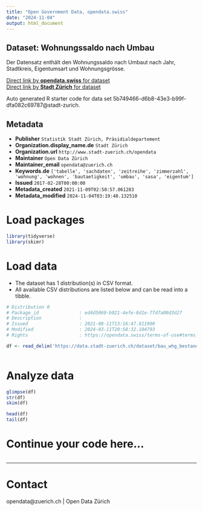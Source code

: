 ```yaml
---
title: "Open Government Data, opendata.swiss"
date: "2024-11-04"
output: html_document
---
```


## Dataset: Wohnungssaldo nach Umbau

Der Datensatz enthält den Wohnungssaldo nach Umbaut nach Jahr, Stadtkreis, Eigentumsart und Wohnungsgrösse.

[Direct link by **opendata.swiss** for dataset](https://opendata.swiss/de/dataset/wohnungssaldo-durch-umbau-seit-2015)<br>
[Direct link by **Stadt Zürich** for dataset](https://data.stadt-zuerich.ch/dataset/bau_whg_bestand_umbau_ea_zizahlkat_kreis_saldo_jahr_od5101)

Auto generated R starter code for data set 5b749466-d6b8-43e3-b99f-dfa082c69787@stadt-zurich.

## Metadata

- **Publisher** `Statistik Stadt Zürich, Präsidialdepartement`
- **Organization.display_name.de** `Stadt Zürich`
- **Organization.url** `http://www.stadt-zuerich.ch/opendata`
- **Maintainer** `Open Data Zürich`
- **Maintainer_email** `opendata@zuerich.ch`
- **Keywords.de** `['tabelle', 'sachdaten', 'zeitreihe', 'zimmerzahl', 'wohnung', 'wohnen', 'bautaetigkeit', 'umbau', 'sasa', 'eigentum']`
- **Issued** `2017-02-28T00:00:00`
- **Metadata_created** `2021-11-09T02:50:57.061283`
- **Metadata_modified** `2024-11-04T03:19:40.132510`


# Load packages

```r

library(tidyverse)
library(skimr)

```

# Load data

-   The dataset has 1 distribution(s) in CSV format.
-   All available CSV distributions are listed below and can be read into a tibble.

```r

# Distribution 0
# Package_id               : ed4d5069-b921-4efe-8d1e-77d7a00d3d27
# Description              : 
# Issued                   : 2021-08-11T13:16:47.811900
# Modified                 : 2024-03-11T20:58:32.104793
# Rights                   : https://opendata.swiss/terms-of-use#terms_open

df <- read_delim('https://data.stadt-zuerich.ch/dataset/bau_whg_bestand_umbau_ea_zizahlkat_kreis_saldo_jahr_od5101/download/BAU510OD5101.csv')



```

# Analyze data

```r

glimpse(df)
str(df)
skim(df)

head(df)
tail(df)

```

# Continue your code here...

```r

```

------------------------------------------------------------------------

# Contact

opendata@zuerich.ch | Open Data Zürich
